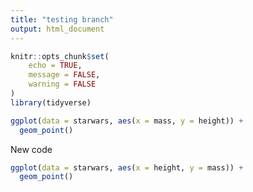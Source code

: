 ```yaml
---
title: "testing branch"
output: html_document
---
```


```r
knitr::opts_chunk$set(
	echo = TRUE,
	message = FALSE,
	warning = FALSE
)
library(tidyverse)
```

```r
ggplot(data = starwars, aes(x = mass, y = height)) +
  geom_point()
```

New code

```r
ggplot(data = starwars, aes(x = height, y = mass)) +
  geom_point()
```

